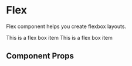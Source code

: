 
<Meta title="Primitives/Flex" component={Flex} />

# Flex

Flex component helps you create flexbox layouts.

<Preview withToolbar>
  <Story name="flex">
    <Flex flexDirection="column" pb={4} pt={4}>
      <Box bg="text.primary" p={3} mb={4}>
        <Text variant="body" color="text.inverse">
          This is a flex box item
        </Text>
      </Box>
      <Box bg="text.primary" p={3}>
        <Text variant="body" color="text.inverse">
          This is a flex box item
        </Text>
      </Box>
    </Flex>
  </Story>
</Preview>

## Component Props

<Props of={Flex} />
